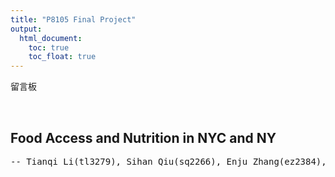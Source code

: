```yaml
---
title: "P8105 Final Project"
output: 
  html_document:
    toc: true
    toc_float: true
---
```


```{=html}
<pre>
留言板
</pre>
```

<br>

## **Food Access and Nutrition in NYC and NY**
<pre>
-- Tianqi Li(tl3279), Sihan Qiu(sq2266), Enju Zhang(ez2384), Xinyu Wang(xw2961), Kehan Su(ks4186)
</pre>